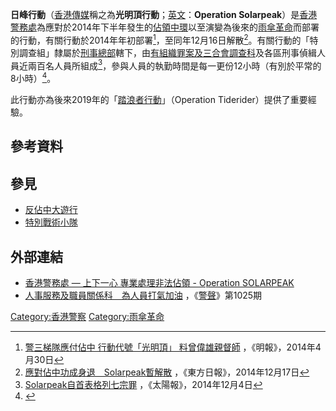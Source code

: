 {{otheruses|光明頂}}
'''日峰行動'''（[[香港傳媒|香港傳媒]]稱之為'''光明頂行動'''；[[英文|英文]]：'''Operation Solarpeak'''）是[[香港警務處|香港警務處]]為應對於2014年下半年發生的[[讓愛與和平佔領中環|佔領中環]]以至演變為後來的[[雨傘革命|雨傘革命]]而部署的行動，有關行動於2014年年初部署<ref>[http://life.mingpao.com/cfm/dailynews3b.cfm?File=20140430/nalga/gaa1.txt 警三梯隊應付佔中 行動代號「光明頂」 料曾偉雄親督師] {{Wayback|url=http://life.mingpao.com/cfm/dailynews3b.cfm?File=20140430%2Fnalga%2Fgaa1.txt |date=20160304193133 }}，《明報》，2014年4月30日</ref>，至同年12月16日解散<ref>[http://www.on.cc/hk/bkn/cnt/news/20141216/bkn-20141216223911819-1216_00822_001.html 應對佔中功成身退　Solarpeak暫解散] {{Wayback|url=http://www.on.cc/hk/bkn/cnt/news/20141216/bkn-20141216223911819-1216_00822_001.html |date=20141227072118 }}，《東方日報》，2014年12月17日</ref>。有關行動的「特別調查組」隸屬於[[刑事總部|刑事總部]]轄下，由[[有組織罪案及三合會調查科|有組織罪案及三合會調查科]]及各區刑事偵緝人員近兩百名人員所組成<ref>[https://hk.news.yahoo.com/solarpeak%E8%87%AA%E9%A6%96%E8%A1%A8%E6%A0%BC%E5%88%97%E4%B8%83%E5%AE%97%E7%BD%AA-223027117.html Solarpeak自首表格列七宗罪] {{Wayback|url=https://hk.news.yahoo.com/solarpeak%E8%87%AA%E9%A6%96%E8%A1%A8%E6%A0%BC%E5%88%97%E4%B8%83%E5%AE%97%E7%BD%AA-223027117.html |date=20141227072058 }}，《太陽報》，2014年12月4日</ref>，參與人員的執勤時間是每一更份12小時（有別於平常的8小時）<ref>{{cite web|url=https://www.singpao.com.hk/index.php?fi=loadpdf&t=news&id=12994|title=警務人員獲補時津貼　上限120小時|publisher=成報|date=2019年7月6日|archiveurl=https://web.archive.org/web/20210628091039/https://www.singpao.com.hk/index.php?fi=loadpdf&t=news&id=12994|archivedate=2021|deadurl=no}}</ref>。

此行動亦為後來2019年的「[[踏浪者行動|踏浪者行動]]」（Operation Tiderider）提供了重要經驗。

==參考資料==
{{reflist}}

==參見==
*[[反佔中大遊行|反佔中大遊行]]
*[[特別戰術小隊|特別戰術小隊]]

==外部連結==
*[https://web.archive.org/web/20141227090607/http://www.police.gov.hk/ppp_tc/03_police_message/solarpeak.html 香港警務處 — 上下一心 專業處理非法佔領 - Operation SOLARPEAK ]
*[http://www.police.gov.hk/offbeat/1025/chi/2053.html 人事服務及職員關係科　為人員打氣加油] {{Wayback|url=http://www.police.gov.hk/offbeat/1025/chi/2053.html |date=20191005093023 }}，《[[警聲|警聲]]》第1025期

[[Category:香港警察|Category:香港警察]]
[[Category:雨傘革命|Category:雨傘革命]]